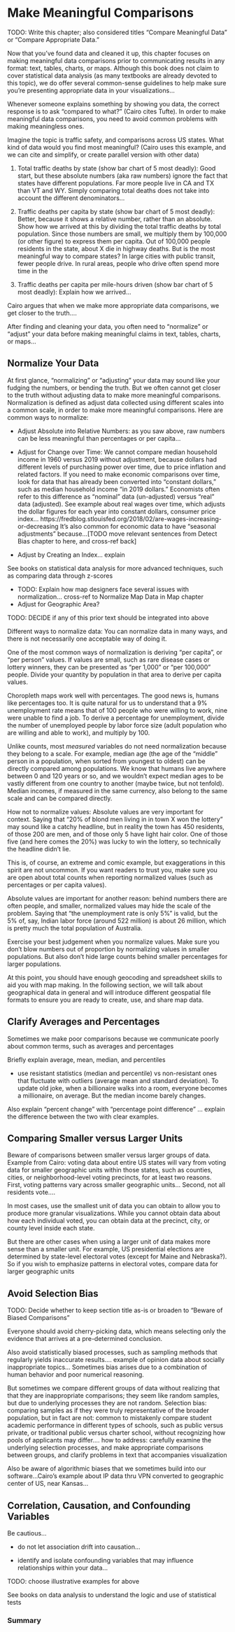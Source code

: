 # Make Meaningful Comparisons {#comparisons}

TODO: Write this chapter; also considered titles "Compare Meaningful Data" or "Compare Appropriate Data."

Now that you've found data and cleaned it up, this chapter focuses on making meaningful data comparisons prior to communicating results in any format: text, tables, charts, or maps. Although this book does not claim to cover statistical data analysis (as many textbooks are already devoted to this topic), we do offer several common-sense guidelines to help make sure you're presenting appropriate data in your visualizations...

Whenever someone explains something by showing you data, the correct response is to ask "compared to what?" (Cairo cites Tufte). In order to make meaningful data comparisons, you need to avoid common problems with making meaningless ones.

Imagine the topic is traffic safety, and comparisons across US states. What kind of data would you find most meaningful? (Cairo uses this example, and we can cite and simplify, or create parallel version with other data)

1. Total traffic deaths by state (show bar chart of 5 most deadly): Good start, but these absolute numbers (aka raw numbers) ignore the fact that states have different populations. Far more people live in CA and TX than VT and WY. Simply comparing total deaths does not take into account the different denominators...

2. Traffic deaths per capita by state (show bar chart of 5 most deadly): Better, because it shows a relative number, rather than an absolute. Show how we arrived at this by dividing the total traffic deaths by total population. Since those numbers are small, we multiply them by 100,000 (or other figure) to express them per capita. Out of 100,000 people residents in the state, about X die in highway deaths. But is the most meaningful way to compare states? In large cities with public transit, fewer people drive. In rural areas, people who drive often spend more time in the

3. Traffic deaths per capita per mile-hours driven (show bar chart of 5 most deadly): Explain how we arrived...

Cairo argues that when we make more appropriate data comparisons, we get closer to the truth....

After finding and cleaning your data, you often need to "normalize" or "adjust" your data before making meaningful claims in text, tables, charts, or maps...

## Normalize Your Data {- #normalize}

At first glance, "normalizing" or "adjusting" your data may sound like your fudging the numbers, or bending the truth. But we often cannot get closer to the truth without adjusting data to make more meaningful comparisons. Normalization is defined as adjust data collected using different scales into a common scale, in order to make more meaningful comparisons. Here are common ways to normalize:

- Adjust Absolute into Relative Numbers: as you saw above, raw numbers can be less meaningful than percentages or per capita...

- Adjust for Change over Time: We cannot compare median household income in 1960 versus 2019 without adjustment, because dollars had different levels of purchasing power over time, due to price inflation and related factors. If you need to make economic comparisons over time, look for data that has already been converted into "constant dollars," such as median household income "in 2019 dollars." Economists often refer to this difference as "nominal" data (un-adjusted) versus "real" data (adjusted). See example about real wages over time, which adjusts the dollar figures for each year into constant dollars, consumer price index... https://fredblog.stlouisfed.org/2018/02/are-wages-increasing-or-decreasing
It's also common for economic data to have "seasonal adjustments" because...[TODO move relevant sentences from Detect Bias chapter to here, and cross-ref back]

- Adjust by Creating an Index... explain

See books on statistical data analysis for more advanced techniques, such as comparing data through z-scores

- TODO: Explain how map designers face several issues with normalization... cross-ref to Normalize Map Data in Map chapter
- Adjust for Geographic Area?

TODO: DECIDE if any of this prior text should be integrated into above

Different ways to normalize data: You can normalize data in many ways, and there is not necessarily one
acceptable way of doing it.

One of the most common ways of normalization is deriving "per capita", or "per person" values.
If values are small, such as rare disease cases or lottery winners, they can be presented as "per 1,000" or "per 100,000" people.
Divide your quantity by population in that area to derive per capita values.

Choropleth maps work well with percentages. The good news is, humans like percentages too.
It is quite natural for us to understand that a 9% unemployment rate means that of 100 people
who were willing to work, nine were unable to find a job. To derive a percentage for unemployment,
divide the number of unemployed people by labor force size (adult
population who are willing and able to work), and multiply by 100.

Unlike counts, most *measured* variables do not need normalization because
they belong to a scale. For example, median age (the age of the "middle"
person in a population, when sorted from youngest to oldest) can be directly compared
among populations. We know that humans live anywhere between 0 and 120 years or so,
and we wouldn't expect median ages to be vastly different from one country to another (maybe twice,
but not tenfold). Median incomes, if measured in the same currency, also belong to the same scale
and can be compared directly.

How not to normalize values: Absolute values are very important for context. Saying that "20% of blond men living in
in town X won the lottery" may sound like a catchy headline, but in reality
the town has 450 residents, of those 200 are men, and of those only 5 have light hair color.
One of those five (and here comes the 20%) was lucky to win the lottery, so technically
the headline didn't lie.

This is, of course, an extreme and comic example, but exaggerations in this spirit are not uncommon.
If you want readers to trust you, make sure you are open about total counts when reporting
normalized values (such as percentages or per capita values).

Absolute values are important for another reason: behind numbers there are often people,
and smaller, normalized values may hide the scale of the problem.
Saying that "the unemployment rate is only 5%" is valid, but the 5%
of, say, Indian labor force (around 522 million) is about 26 million, which is
pretty much the total population of Australia.

Exercise your best judgement when you normalize values. Make sure you don't
blow numbers out of proportion by normalizing values in smaller populations.
But also don't hide large counts behind smaller percentages for larger populations.

At this point, you should have enough geocoding and spreadsheet skills to aid you
with map making. In the following section, we will talk about geographical data in general and
will introduce different geospatial file formats to ensure you are
ready to create, use, and share map data.

## Clarify Averages and Percentages {- #averages-percentages}

Sometimes we make poor comparisons because we communicate poorly about common terms, such as averages and percentages

Briefly explain average, mean, median, and percentiles

- use resistant statistics (median and percentile) vs non-resistant ones that fluctuate with outliers (average mean and standard deviation). To update old joke, when a billionaire walks into a room, everyone becomes a millionaire, on average. But the median income barely changes.

Also explain "percent change" with "percentage point difference" ... explain the difference between the two with clear examples.

## Comparing Smaller versus Larger Units {- #smaller-larger-units}
Beware of comparisons between smaller versus larger groups of data. Example from Cairo: voting data about entire US states will vary from voting data for smaller geographic units within those states, such as counties, cities, or neighborhood-level voting precincts, for at least two reasons. First, voting patterns vary across smaller geographic units... Second, not all residents vote....  

In most cases, use the smallest unit of data you can obtain to allow you to produce more granular visualizations. While you cannot obtain data about how each individual voted, you can obtain data at the precinct, city, or county level inside each state.

But there are other cases when using a larger unit of data makes more sense than a smaller unit. For example, US presidential elections are determined by state-level electoral votes (except for Maine and Nebraska?). So if you wish to emphasize patterns in electoral votes, compare data for larger geographic units

## Avoid Selection Bias {- #selection-bias}
TODO: Decide whether to keep section title as-is or broaden to "Beware of Biased Comparisons"

Everyone should avoid cherry-picking data, which means selecting only the evidence that arrives at a pre-determined conclusion.

Also avoid statistically biased processes, such as sampling methods that regularly yields inaccurate results.... example of opinion data about socially inappropriate topics...
Sometimes bias arises due to a combination of human behavior and poor numerical reasoning.

But sometimes we compare different groups of data without realizing that that they are inappropriate comparisons; they seem like random samples, but due to underlying processes they are not random. Selection bias: comparing samples as if they were truly representative of the broader population, but in fact are not: common to mistakenly compare student academic performance in different types of schools, such as public versus private, or traditional public versus charter school, without recognizing how pools of applicants may differ.... how to address: carefully examine the underlying selection processes, and make appropriate comparisons between groups, and clarify problems in text that accompanies visualization

Also be aware of algorithmic biases that we sometimes build into our software...Cairo's example about IP data thru VPN converted to geographic center of US, near Kansas...

## Correlation, Causation, and Confounding Variables {- #correlation}
Be cautious...

- do not let association drift into causation...

- identify and isolate confounding variables that may influence relationships within your data...

TODO: choose illustrative examples for above

See books on data analysis to understand the logic and use of statistical tests

### Summary {- #summary7}
